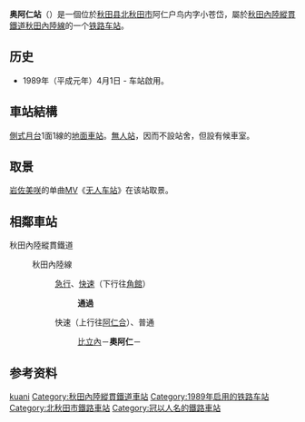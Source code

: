 {{noteTA
|1=zh-hans:奥阿仁站;zh-hk:奧阿仁站;zh-tw:奧阿仁車站}}
{{日本車站資訊
|公司色 = red
|文字色 = white
|站名 = 奥阿仁站
|圖片 = Okuani Station 2016-10.jpg
|pxl = 280px
|圖片說明 = 奥阿仁站站房
|日文原名 = 奥阿仁
|平假名 = おくあに
|羅馬拼音 =  Okuani
|副站名 = 
|前一站 =  [[比立內車站|比立內]]
|前一站距離 = 3.7
|後一站距離 = 2.6
|後一站 = {{link-ja|阿仁冬狩車站|阿仁マタギ駅|阿仁冬狩}}
|電報略號 = 
|車站編號 = 
|停站路線數 = 
|所屬公司 = [[秋田內陸縱貫鐵道|秋田內陸縱貫鐵道]]
|所屬路線 = {{Color|red|■}}[[秋田內陸線|秋田內陸線]]
|距離 = 49.7
|起點站 =  [[鷹之巢車站|鷹之巢]]
|所在地 = [[秋田縣|秋田縣]][[北秋田市|北秋田市]]阿仁戶鳥内字小倉岱
|車站構造 = [[地面車站|地面車站]]
|月台配置 = 1面1線
|啟用年月日 = 1989年（[[平成|平成]]元年）4月1日
|廢站年月日 = 
|乘客人數 = 
|上下車人次 = 
|統計年度 = 
|轉車 = 
|備註 = [[无人站|无人站]]
|全寬備註 = 
}}
'''奥阿仁站'''（{{jpn|j=奧阿仁駅|hg=おくあにえき|rm=Okuani eki|f=y}}）是一個位於[[秋田县|秋田县]][[北秋田市|北秋田市]]阿仁户鸟内字小苍岱，屬於[[秋田內陸縱貫鐵道|秋田內陸縱貫鐵道]][[秋田內陸線|秋田內陸線]]的一个[[铁路车站|铁路车站]]。

== 历史 ==
* 1989年（平成元年）4月1日 - 车站啟用。

== 車站結構 ==
[[側式月台|側式月台]]1面1線的[[地面車站|地面車站]]。[[無人站|無人站]]，因而不設站舍，但設有候車室。

==取景==
[[岩佐美咲|岩佐美咲]]的单曲[[MV|MV]]《[[無人車站_(岩佐美咲單曲)|无人车站]]》在该站取景。

== 相鄰車站 ==
; 秋田內陸縱貫鐵道
: {{Color|red|■}}秋田內陸線
:: [[急行列車|急行]]{{link-ja|森吉號列車|もりよし (列車)|森吉}}、[[快速列車|快速]]（下行往[[角館站|角館]]）
::: '''通過'''
:: 快速（上行往[[阿仁合站|阿仁合]]）、普通
::: [[比立內站|比立內]]－'''奧阿仁'''－{{link-ja|阿仁冬狩站|阿仁マタギ駅|阿仁冬狩}}

==参考资料==
{{reflist}}
{{commonscat|Okuani Station}}

{{秋田內陸縱貫鐵道秋田內陸線}}
{{DEFAULTSORT:Okuani}}
[[Category:日本鐵路車站_O|kuani]]
[[Category:秋田內陸縱貫鐵道車站|Category:秋田內陸縱貫鐵道車站]]
[[Category:1989年启用的铁路车站|Category:1989年启用的铁路车站]]
[[Category:北秋田市鐵路車站|Category:北秋田市鐵路車站]]
[[Category:冠以人名的鐵路車站|Category:冠以人名的鐵路車站]]